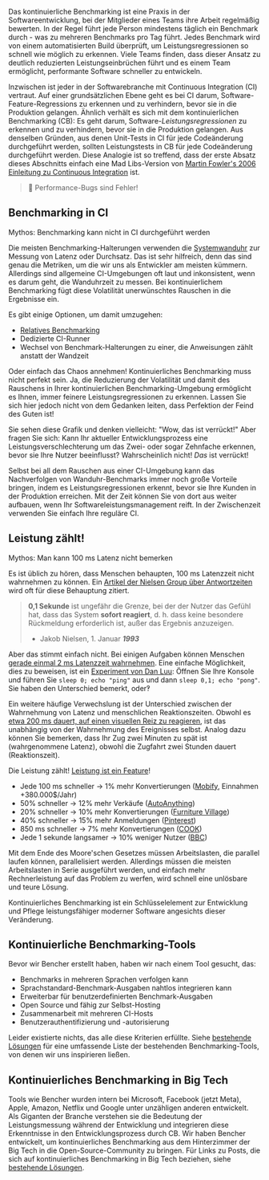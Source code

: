 Das kontinuierliche Benchmarking ist eine Praxis in der Softwareentwicklung, bei der Mitglieder eines Teams ihre Arbeit regelmäßig bewerten.
In der Regel führt jede Person mindestens täglich ein Benchmark durch - was zu mehreren Benchmarks pro Tag führt.
Jedes Benchmark wird von einem automatisierten Build überprüft, um Leistungsregressionen so schnell wie möglich zu erkennen.
Viele Teams finden, dass dieser Ansatz zu deutlich reduzierten Leistungseinbrüchen führt
und es einem Team ermöglicht, performante Software schneller zu entwickeln.

Inzwischen ist jeder in der Softwarebranche mit Continuous Integration (CI) vertraut.
Auf einer grundsätzlichen Ebene geht es bei CI darum, Software-Feature-Regressions zu erkennen und zu verhindern, bevor sie in die Produktion gelangen.
Ähnlich verhält es sich mit dem kontinuierlichen Benchmarking (CB): Es geht darum, Software-_Leistungsregressionen_ zu erkennen und zu verhindern, bevor sie in die Produktion gelangen.
Aus denselben Gründen, aus denen Unit-Tests in CI für jede Codeänderung durchgeführt werden,
sollten Leistungstests in CB für jede Codeänderung durchgeführt werden.
Diese Analogie ist so treffend, dass der erste Absatz dieses Abschnitts einfach eine Mad Libs-Version von [Martin Fowler's 2006 Einleitung zu Continuous Integration](https://martinfowler.com/articles/continuousIntegration.html) ist.

> 🐰 Performance-Bugs sind Fehler!

## Benchmarking in CI

Mythos: Benchmarking kann nicht in CI durchgeführt werden

Die meisten Benchmarking-Halterungen verwenden die [Systemwanduhr](https://en.wikipedia.org/wiki/Elapsed_real_time) zur Messung von Latenz oder Durchsatz.
Das ist sehr hilfreich, denn das sind genau die Metriken, um die wir uns als Entwickler am meisten kümmern.
Allerdings sind allgemeine CI-Umgebungen oft laut und inkonsistent, wenn es darum geht, die Wanduhrzeit zu messen.
Bei kontinuierlichem Benchmarking fügt diese Volatilität unerwünschtes Rauschen in die Ergebnisse ein.

Es gibt einige Optionen, um damit umzugehen:
- [Relatives Benchmarking](/docs/de/how-to/track-benchmarks/)
- Dedizierte CI-Runner
- Wechsel von Benchmark-Halterungen zu einer, die Anweisungen zählt anstatt der Wandzeit

Oder einfach das Chaos annehmen! Kontinuierliches Benchmarking muss nicht perfekt sein.
Ja, die Reduzierung der Volatilität und damit des Rauschens in Ihrer kontinuierlichen Benchmarking-Umgebung ermöglicht es Ihnen, immer feinere Leistungsregressionen zu erkennen.
Lassen Sie sich hier jedoch nicht von dem Gedanken leiten, dass Perfektion der Feind des Guten ist!

Sie sehen diese Grafik und denken vielleicht: "Wow, das ist verrückt!" Aber fragen Sie sich: Kann Ihr aktueller Entwicklungsprozess eine Leistungsverschlechterung um das Zwei- oder sogar Zehnfache erkennen, bevor sie Ihre Nutzer beeinflusst? Wahrscheinlich nicht! _Das_ ist verrückt!

Selbst bei all dem Rauschen aus einer CI-Umgebung kann das Nachverfolgen von Wanduhr-Benchmarks immer noch große Vorteile bringen, indem es Leistungsregressionen erkennt, bevor sie Ihre Kunden in der Produktion erreichen.
Mit der Zeit können Sie von dort aus weiter aufbauen, wenn Ihr Softwareleistungsmanagement reift.
In der Zwischenzeit verwenden Sie einfach Ihre reguläre CI.

## Leistung zählt!

Mythos: Man kann 100 ms Latenz nicht bemerken

Es ist üblich zu hören, dass Menschen behaupten, 100 ms Latenzzeit nicht wahrnehmen zu können.
Ein [Artikel der Nielsen Group über Antwortzeiten](https://www.nngroup.com/articles/response-times-3-important-limits/) wird oft für diese Behauptung zitiert.

> **0,1 Sekunde** ist ungefähr die Grenze, bei der der Nutzer das Gefühl hat, dass das System **sofort reagiert**, d. h. dass keine besondere Rückmeldung erforderlich ist, außer das Ergebnis anzuzeigen.
>
> - Jakob Nielsen, 1. Januar __*1993*__

Aber das stimmt einfach nicht.
Bei einigen Aufgaben können Menschen [gerade einmal 2 ms Latenzzeit wahrnehmen](https://pdfs.semanticscholar.org/386a/15fd85c162b8e4ebb6023acdce9df2bd43ee.pdf). Eine einfache Möglichkeit, dies zu beweisen, ist ein [Experiment von Dan Luu](https://danluu.com/input-lag/#appendix-why-measure-latency): Öffnen Sie Ihre Konsole und führen Sie `sleep 0; echo "ping"` aus und dann `sleep 0,1; echo "pong"`. Sie haben den Unterschied bemerkt, oder‽

Ein weitere häufige Verwechslung ist der Unterschied zwischen der Wahrnehmung von Latenz und menschlichen Reaktionszeiten. Obwohl es [etwa 200 ms dauert, auf einen visuellen Reiz zu reagieren](https://humanbenchmark.com/tests/reactiontime), ist das unabhängig von der Wahrnehmung des Ereignisses selbst. Analog dazu können Sie bemerken, dass Ihr Zug zwei Minuten zu spät ist (wahrgenommene Latenz), obwohl die Zugfahrt zwei Stunden dauert (Reaktionszeit).

Die Leistung zählt! [Leistung ist ein Feature](https://blog.codinghorror.com/performance-is-a-feature)!

- Jede 100 ms schneller → 1% mehr Konvertierungen ([Mobify](https://web.dev/why-speed-matters/), Einnahmen +380.000$/Jahr)
- 50% schneller → 12% mehr Verkäufe ([AutoAnything](https://www.digitalcommerce360.com/2010/08/19/web-accelerator-revs-conversion-and-sales-autoanything/))
- 20% schneller → 10% mehr Konvertierungen ([Furniture Village](https://www.thinkwithgoogle.com/intl/en-gb/marketing-strategies/app-and-mobile/furniture-village-and-greenlight-slash-page-load-times-boosting-user-experience/))
- 40% schneller → 15% mehr Anmeldungen ([Pinterest](https://medium.com/pinterest-engineering/driving-user-growth-with-performance-improvements-cfc50dafadd7))
- 850 ms schneller → 7% mehr Konvertierungen ([COOK](https://web.dev/why-speed-matters/))
- Jede 1 sekunde langsamer → 10% weniger Nutzer ([BBC](https://www.creativebloq.com/features/how-the-bbc-builds-websites-that-scale))

Mit dem Ende des Moore'schen Gesetzes müssen Arbeitslasten, die parallel laufen können, parallelisiert werden.
Allerdings müssen die meisten Arbeitslasten in Serie ausgeführt werden,
und einfach mehr Rechnerleistung auf das Problem zu werfen, wird schnell eine unlösbare und teure Lösung.

Kontinuierliches Benchmarking ist ein Schlüsselelement zur Entwicklung und Pflege
leistungsfähiger moderner Software angesichts dieser Veränderung.

## Kontinuierliche Benchmarking-Tools

Bevor wir Bencher erstellt haben, haben wir nach einem Tool gesucht, das:

- Benchmarks in mehreren Sprachen verfolgen kann
- Sprachstandard-Benchmark-Ausgaben nahtlos integrieren kann
- Erweiterbar für benutzerdefinierten Benchmark-Ausgaben
- Open Source und fähig zur Selbst-Hosting
- Zusammenarbeit mit mehreren CI-Hosts
- Benutzerauthentifizierung und -autorisierung

Leider existierte nichts, das alle diese Kriterien erfüllte.
Siehe [bestehende Lösungen](/docs/de/reference/prior-art/) für eine umfassende Liste der bestehenden Benchmarking-Tools, von denen wir uns inspirieren ließen.

## Kontinuierliches Benchmarking in Big Tech

Tools wie Bencher wurden intern bei
Microsoft, Facebook (jetzt Meta), Apple, Amazon, Netflix und Google unter unzähligen anderen entwickelt.
Als Giganten der Branche verstehen sie die Bedeutung der Leistungsmessung während der Entwicklung
und integrieren diese Erkenntnisse in den Entwicklungsprozess durch CB.
Wir haben Bencher entwickelt, um kontinuierliches Benchmarking aus dem Hinterzimmer der Big Tech in die Open-Source-Community zu bringen.
Für Links zu Posts, die sich auf kontinuierliches Benchmarking in Big Tech beziehen, siehe [bestehende Lösungen](/docs/de/reference/prior-art/).
